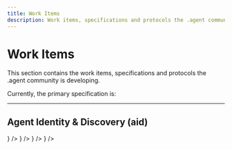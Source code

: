 ```yaml
---
title: Work Items
description: Work items, specifications and protocols the .agent community is developing.
---
```



# Work Items

This section contains the work items, specifications and protocols the .agent community is developing.

Currently, the primary specification is:

---

## Agent Identity & Discovery (aid)

<Cards>
  <Card 
    href="/aid" 
    title="Introduction" 
    description="ELI5 explainer of DNS for Agents"
    icon={
      <svg className="w-6 h-6" fill="none" stroke="currentColor" viewBox="0 0 24 24">
        <path strokeLinecap="round" strokeLinejoin="round" strokeWidth={2} d="M3 7v10a2 2 0 002 2h14a2 2 0 002-2V9a2 2 0 00-2-2H5a2 2 0 00-2-2z" />
        <path strokeLinecap="round" strokeLinejoin="round" strokeWidth={2} d="M8 12l2 2 4-4" />
      </svg>
    }
  />
  <Card 
    href="/aid/rationale" 
    title="Design Rationale" 
    description="Understand the design decisions for AID."
    icon={
      <svg className="w-6 h-6" fill="none" stroke="currentColor" viewBox="0 0 24 24">
        <path strokeLinecap="round" strokeLinejoin="round" strokeWidth={2} d="M8.228 9c.549-1.165 2.03-2 3.772-2 2.21 0 4 1.343 4 3 0 1.4-1.278 2.575-3.006 2.907-.542.104-.994.54-.994 1.093m0 3h.01M21 12a9 9 0 11-18 0 9 9 0 0118 0z" />
      </svg>
    }
  />
  <Card 
    href="/aid/specification" 
    title="Specification v1" 
    description="Full specification for Agent Interface Discovery (AID)"
    icon={
      <svg className="w-6 h-6" fill="none" stroke="currentColor" viewBox="0 0 24 24">
        <path strokeLinecap="round" strokeLinejoin="round" strokeWidth={2} d="M9 12h6m-6 4h6m2 5H7a2 2 0 01-2-2V5a2 2 0 012-2h5.586a1 1 0 01.707.293l5.414 5.414a1 1 0 01.293.707V19a2 2 0 01-2 2z" />
      </svg>
    }
  />
  <Card 
    href="https://aid.agentcommunity.org" 
    title="aid Workbench" 
    description="Generate aid.json using the spec compliant tool"
    icon={
      <svg className="w-6 h-6" fill="none" stroke="currentColor" viewBox="0 0 24 24">
        <path strokeLinecap="round" strokeLinejoin="round" strokeWidth={2} d="M10.325 4.317c.426-1.756 2.924-1.756 3.35 0a1.724 1.724 0 002.573 1.066c1.543-.94 3.31.826 2.37 2.37a1.724 1.724 0 001.065 2.572c1.756.426 1.756 2.924 0 3.35a1.724 1.724 0 00-1.066 2.573c.94 1.543-.826 3.31-2.37 2.37a1.724 1.724 0 00-2.572 1.065c-.426 1.756-2.924 1.756-3.35 0a1.724 1.724 0 00-2.573-1.066c-1.543.94-3.31-.826-2.37-2.37a1.724 1.724 0 00-1.065-2.572c-1.756-.426-1.756-2.924 0-3.35a1.724 1.724 0 001.066-2.573c-.94-1.543.826-3.31 2.37-2.37.996.608 2.296.07 2.572-1.065z" />
        <path strokeLinecap="round" strokeLinejoin="round" strokeWidth={2} d="M15 12a3 3 0 11-6 0 3 3 0 016 0z" />
      </svg>
    }
  />
</Cards> 